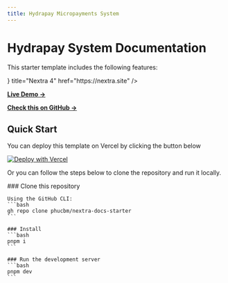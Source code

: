 ```yaml
---
title: Hydrapay Micropayments System
---
```



# Hydrapay System Documentation

This starter template includes the following features:

<Cards>
  <Cards.Card
    icon={
      <img src="/images/general/icon.svg" alt="Logo" width={28} height={28} />
    }
    title="Nextra 4"
    href="https://nextra.site"
  />
  <Cards.Card
    icon=""
    title="Search with Pagefind"
    href="https://the-guild.dev/blog/nextra-4#new-search-engine--pagefind"
  />
</Cards>

[**Live Demo →**](https://nextra-docs-starter.vercel.app)

[**Check this on GitHub →**](https://github.com/phucbm/nextra-docs-starter)

## Quick Start

You can deploy this template on Vercel by clicking the button below

[![Deploy with Vercel](https://vercel.com/button)](https://vercel.com/new/clone?repository-url=https%3A%2F%2Fgithub.com%2Fphucbm%2Fnextra-docs-starter)

Or you can follow the steps below to clone the repository and run it locally.

<Steps>
    ### Clone this repository

    Using the GitHub CLI:
    ```bash
    gh repo clone phucbm/nextra-docs-starter
    ```

    ### Install
    ```bash
    pnpm i
    ```

    ### Run the development server
    ```bash
    pnpm dev
    ```

</Steps>
